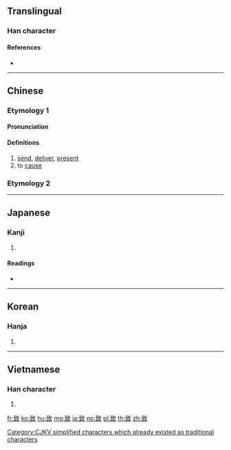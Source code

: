 {{character info/new}}
{{also|緻}}
==Translingual==

===Han character===
{{Han char|rn=133|rad=至|as=04|sn=10|four=18140|canj=MGOK|ids=⿰至攵}}

====References====
* {{Han ref|kx=1001.19|dkj=30149|dj=1458.050|hdz=42815.060|uh=81F4|ud=33268|bh=AD50|bd=44368}}

----

==Chinese==
{{zh-forms}}

===Etymology 1===

====Pronunciation====
{{zh-pron
|m=zhì
|ma=y
|c=zi3
|h=pfs=chṳ
|md=
|mn=tì
|w=
|mc=y
|oc=y
|cat=v
}}

====Definitions====
{{zh-hanzi}}

# [[send]], [[deliver]], [[present]]
# to [[cause]]

===Etymology 2===
{{zh-see|緻||delicate}}

----

==Japanese==

===Kanji===
{{ja-kanji|grade=c|rs=至03}}

# {{defn|lang=ja|sort=至03}}

====Readings====
* {{ja-readings|on=[[ち]] (chi)|kun=[[いたす]] (itasu)|nanori=}}

----

==Korean==

===Hanja===
{{ko-hanja|hangeul=치|eumhun=|rv=chi|mr=ch'i|y=chi}}

# {{defn|lang=ko|sort=至03}}

----

==Vietnamese==

===Han character===
{{vi-readings|rs=至03| hanviet = nhí}}

# {{defn|lang=vi|sort=至03}}

[[Category:CJKV simplified characters which already existed as traditional characters]]

[[fr:致]]
[[ko:致]]
[[hu:致]]
[[mg:致]]
[[ja:致]]
[[no:致]]
[[pl:致]]
[[th:致]]
[[zh:致]]